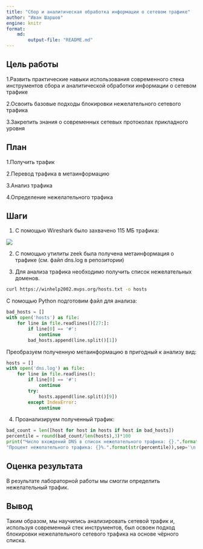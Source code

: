 ```yaml
---
title: "Сбор и аналитическая обработка информации о сетевом трафике"
author: "Иван Шаршов"
engine: knitr
format:
    md:
        output-file: "README.md"
---
```


## Цель работы

1.Развить практические навыки использования современного стека инструментов сбора и аналитической обработки информации о сетевом трафике

2.Освоить базовые подходы блокировки нежелательного сетевого трафика

3.Закрепить знания о современных сетевых протоколах прикладного уровня

## План

1.Получить трафик

2.Перевод трафика в метаинформацию

3.Анализ трафика

4.Определение нежелательного трафика

## Шаги

1. С помощью Wireshark было захвачено 115 МБ трафика:

![](1.png)

2. С помощью утилиты zeek была получена метаинформация о трафике (см. файл dns.log в репозитории)

3. Для анализа трафика необходимо получить список нежелательных доменов.

```bash
curl https://winhelp2002.mvps.org/hosts.txt -o hosts
```

С помощью Python подготовим файл для анализа:

```python
bad_hosts = []
with open('hosts') as file:
    for line in file.readlines()[27:]:
        if line[0] == '#':
            continue
        bad_hosts.append(line.split()[1])
```

Преобразуем полученную метаинформацию в пригодный к анализу вид:

```python
hosts = []
with open('dns.log') as file:
    for line in file.readlines():
        if line[0] == '#':
            continue
        try:
            hosts.append(line.split()[9])
        except IndexError:
            continue
```

4. Проанализируем полученный трафик:

```python
bad_count = len([host for host in hosts if host in bad_hosts])
percentile = round(bad_count/len(hosts),3)*100
print("Число вхождений DNS в список нежелательного трафика: {}.".format(str(bad_count)),
"Процент нежелательного трафика: {}%.".format(str(percentile)),sep='\n')
```

## Оценка результата

В результате лабораторной работы мы смогли определить нежелательный трафик.

## Вывод

Таким образом, мы научились анализировать сетевой трафик и, используя современный стек инструментов, был освоен подход блокировки нежелательного сетевого трафика на основе чёрного списка.
